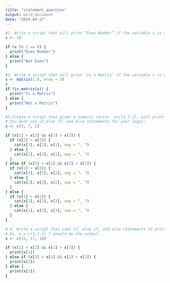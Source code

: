 ---
title: "statement_question"
output: word_document
date: "2024-04-17"
---

```{r}
#1. Write a script that will print “Even Number” if the variable x is an even number, otherwise print “Not Even”:
x <- 10

if (x %% 2 == 0) {
  print("Even Number")
} else {
  print("Not Even")
}

```

```{r}
#2. Write a script that will print ‘Is a Matrix’ if the variable x is a matrix, otherwise print “Not a Matrix”:
x <- matrix(1:4, nrow = 3)
x
if (is.matrix(x)) {
  print("Is a Matrix")
} else {
  print("Not a Matrix")
}

```

```{r}
#3.Create a script that given a numeric vector  x=c(3,7,1), will print out the elements in order from low to high i.e (1,3,7). 
# You must use if,else if, and else statements for your logic:
x <- c(3, 7, 1)

if (x[1] > x[2] && x[1] > x[3]) {
  if (x[2] > x[3]) {
    cat(x[3], x[2], x[1], sep = ", ")
  } else {
    cat(x[2], x[3], x[1], sep = ", ")
  }
} else if (x[2] > x[1] && x[2] > x[3]) {
  if (x[1] > x[3]) {
    cat(x[3], x[1], x[2], sep = ", ")
  } else {
    cat(x[1], x[3], x[2], sep = ", ")
  }
} else {
  if (x[1] > x[2]) {
    cat(x[2], x[1], x[3], sep = ", ")
  } else {
    cat(x[1], x[2], x[3], sep = ", ")
  }
}


```

```{r}
# 4. Write a script that uses if, else if, and else statements to print the max element in a numeric vector with 3 elements.
# Ex. x = c(3,7,1) 7 should be the output:
x <- c(15, 17, 18)

if (x[1] > x[2] && x[1] > x[3]) {
  print(x[1])
} else if (x[2] > x[1] && x[2] > x[3]) {
  print(x[2])
} else {
  print(x[3])
}

```
